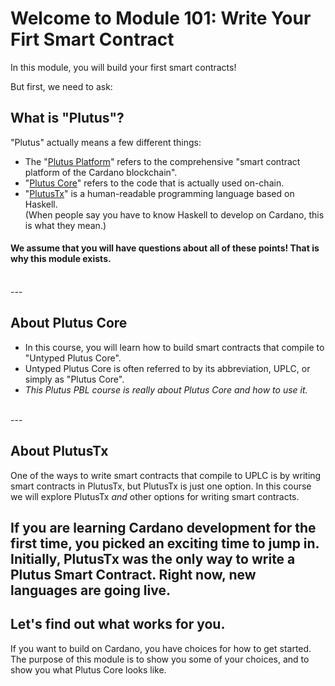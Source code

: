
# Welcome to Module 101: Write Your Firt Smart Contract
In this module, you will build your first smart contracts! 

But first, we need to ask:
## What is "Plutus"?

"Plutus" actually means a few different things:

- The "[Plutus Platform](https://developers.cardano.org/docs/smart-contracts/plutus/)" refers to the comprehensive "smart contract platform of the Cardano blockchain".
- "[Plutus Core](https://github.com/input-output-hk/plutus)" refers to the code that is actually used on-chain.
- "[PlutusTx](https://plutus.readthedocs.io/en/latest/tutorials/plutus-tx.html)" is a human-readable programming language based on Haskell. <br />(When people say you have to know Haskell to develop on Cardano, this is what they mean.)

#### We assume that you will have questions about all of these points! That is why this module exists.

<br />
---

## About Plutus Core

- In this course, you will learn how to build smart contracts that compile to "Untyped Plutus Core".
- Untyped Plutus Core is often referred to by its abbreviation, UPLC, or simply as "Plutus Core".
- *This Plutus PBL course is really about Plutus Core and how to use it.*

<br />
---

## About PlutusTx
One of the ways to write smart contracts that compile to UPLC is by writing smart contracts in PlutusTx, but PlutusTx is just one option. In this course we will explore PlutusTx *and* other options for writing smart contracts.

If you are learning Cardano development for the first time, you picked an exciting time to jump in. Initially, PlutusTx was the only way to write a Plutus Smart Contract. Right now, new languages are going live.
<br/>
---

## Let's find out what works for you.

If you want to build on Cardano, you have choices for how to get started. The purpose of this module is to show you some of your choices, and to show you what Plutus Core looks like.


